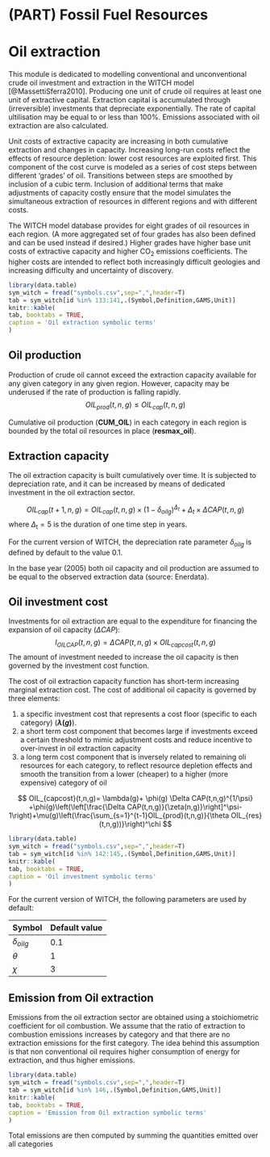 # (PART) Fossil Fuel Resources {-} 

# Oil extraction

This module is dedicated to modelling conventional and unconventional crude oil investment and extraction in the WITCH model [@MassettiSferra2010]. Producing one unit of crude oil requires at least one unit of extractive capital. Extraction capital is accumulated through (irreversible) investments that depreciate exponentially. The rate of capital ultilisation may be equal to or less than 100%. Emissions associated with oil extraction are also calculated. 

Unit costs of extractive capacity are increasing in both cumulative extraction and changes in capacity. Increasing long-run costs reflect the effects of resource depletion: lower cost resources are exploited first. This component of the cost curve is modeled as a series of cost steps between different 'grades' of oil. Transitions between steps are smoothed by inclusion of a cubic term. Inclusion of additional terms that make adjustments of capacity costly ensure that the model simulates the simultaneous extraction of resources in different regions and with different costs. 

The WITCH model database provides for eight grades of oil resources in each region. (A more aggregated set of four grades has also been defined and can be used instead if desired.) Higher grades have higher base unit costs of extractive capacity and higher CO~2~ emissions coefficients. The higher costs are intended to reflect both increasingly difficult geologies and increasing difficulty and uncertainty of discovery. 

```r
library(data.table)
sym_witch = fread("symbols.csv",sep=",",header=T)
tab = sym_witch[id %in% 133:141,.(Symbol,Definition,GAMS,Unit)]
knitr::kable(
tab, booktabs = TRUE,
caption = 'Oil extraction symbolic terms'
)
```

## Oil production

    
Production of crude oil cannot exceed the extraction capacity available for any given category in any given region. However, capacity may be underused if the rate of production is falling rapidly.
$$
OIL_{prod}(t,n,g)\leq OIL_{cap}(t,n,g)
$$ 

Cumulative oil production (**CUM_OIL**) in each category in each region is bounded by the total oil resources in place (**resmax_oil**).

## Extraction capacity

The oil extraction capacity is built cumulatively over time. It is subjected to depreciation rate, and it can be increased by means of dedicated investment in the oil extraction sector. 

$$
   OIL_{cap}(t+1,n,g) =OIL_{cap}(t,n,g) \times (1-\delta_{oilg})^{\Delta_t} +{\Delta_t}\times \Delta CAP(t,n,g)
$$
where $\Delta_{\text{t}}=5$ is the duration of one time step in years.

For the current version of WITCH, the depreciation rate parameter  $\delta_{oilg}$ is defined by default to the value 0.1.

In the base year (2005) both oil capacity and oil production are assumed to be equal to the observed extraction data 
(source: Enerdata).

## Oil investment cost

Investments for oil extraction are equal to the expenditure for financing the expansion of oil capacity ($\Delta CAP$):
$$
   I_{OILCAP}(t,n,g)= \Delta CAP(t,n,g) \times  OIL_{capcost}(t,n,g)
$$
The amount of investment needed to increase the oil capacity is then governed by the investment cost function.

The cost of oil extraction capacity function has short-term increasing marginal extraction cost. The cost of additional oil capacity is governed by three elements:

 1.  a specific investment cost that represents a cost floor (specific to each category) (**$\lambda(g)$**). 
 2.  a short term cost component that becomes large if investments exceed a certain threshold to mimic adjustment costs and reduce incentive to over-invest in oil extraction capacity
 3.  a long term cost component that is inversely related to remaining oli resources for each category, to reflect resource depletion effects and smooth the transition from a lower (cheaper) to a higher (more expensive) category of oil

$$
   OIL_{capcost}(t,n,g)= \lambda(g)+ \phi(g) \Delta CAP(t,n,g)^{1/\psi}   +\phi(g)\left(\left[\frac{\Delta CAP(t,n,g)}{\zeta(n,g)}\right]^\psi-1\right)+\mu(g)\left(\frac{\sum_{s=1}^{t-1}OIL_{prod}(t,n,g)}{\theta OIL_{res}(t,n,g))}\right)^\chi 
$$


```r
library(data.table)
sym_witch = fread("symbols.csv",sep=",",header=T)
tab = sym_witch[id %in% 142:145,.(Symbol,Definition,GAMS,Unit)]
knitr::kable(
tab, booktabs = TRUE,
caption = 'Oil investment symbolic terms'
)
```

For the current version of WITCH, the following parameters are used by default:

 | Symbol          | Default value | 
 | ------          | ------------- | 
 | $\delta_{oilg}$ | 0.1           | 
 | $\theta$        | 1             | 
 | $\chi$          | 3             | 

## Emission from Oil extraction

Emissions from the oil extraction sector are obtained using a stoichiometric coefficient for oil combustion. We assume that the ratio of extraction to combustion emissions increases by category and that there are no extraction emissions for the first category. The idea behind this assumption is that non conventional oil requires higher consumption of energy for extraction, and thus higher emissions. 

```r
library(data.table)
sym_witch = fread("symbols.csv",sep=",",header=T)
tab = sym_witch[id %in% 146,.(Symbol,Definition,GAMS,Unit)]
knitr::kable(
tab, booktabs = TRUE,
caption = 'Emission from Oil extraction symbolic terms'
)
```

Total emissions are then computed by summing the quantities emitted over all categories


